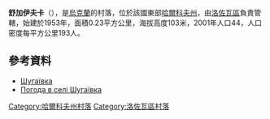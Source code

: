 {{coord|48|58|24|N|36|2|47|E|scale:100000_region:UA|display=title}}

'''舒加伊夫卡'''（{{lang-uk|Шугаївка}}），是[[烏克蘭|烏克蘭]]的村落，位於該國東部[[哈爾科夫州|哈爾科夫州]]，由[[洛佐瓦區|洛佐瓦區]]負責管轄，始建於1953年，面積0.23平方公里，海拔高度103米，2001年人口44，人口密度每平方公里193人。

==參考資料==
* [http://w1.c1.rada.gov.ua/pls/z7502/A005?rdat1=09.01.2009&rf7571=33652 Шугаївка]{{dead link|date=2018年4月 |bot=InternetArchiveBot |fix-attempted=yes }}
* [http://weather.in.ua/ua/har'kovskaja/29171 Погода в селі Шугаївка]

{{DEFAULTSORT:Шугаївка}}
[[Category:哈爾科夫州村落|Category:哈爾科夫州村落]]
[[Category:洛佐瓦區村落|Category:洛佐瓦區村落]]


{{Kharkiv-geo-stub}}